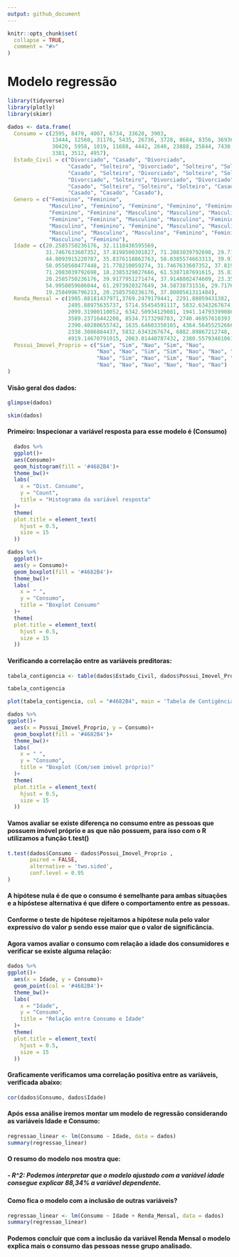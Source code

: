 ```yaml
---
output: github_document
---
```


<!-- README.md is generated from README.Rmd. Please edit that file -->

```r
knitr::opts_chunk$set(
  collapse = TRUE,
  comment = "#>"
)
```

# Modelo regressão

```r
library(tidyverse)
library(plotly)
library(skimr)
```


```r
dados <- data.frame(
  Consumo = c(2595, 8470, 4007, 6734, 33628, 3903, 
              13444, 12560, 31176, 5435, 26736, 3728, 8684, 8356, 36936, 3744, 
              30420, 5958, 1019, 11688, 4442, 2640, 23888, 25844, 7430, 10276, 
              3381, 3512, 4957),
  Estado_Civil = c("Divorciado", "Casado", "Divorciado", 
                   "Casado", "Solteiro", "Divorciado", "Solteiro", "Solteiro", "Solteiro", 
                   "Casado", "Solteiro", "Divorciado", "Solteiro", "Solteiro", "Solteiro", 
                   "Divorciado", "Solteiro", "Divorciado", "Divorciado", "Solteiro", 
                   "Casado", "Solteiro", "Solteiro", "Solteiro", "Casado", "Solteiro", 
                   "Casado", "Casado", "Casado"), 
  Genero = c("Feminino", "Feminino", 
             "Masculino", "Feminino", "Feminino", "Feminino", "Feminino", 
             "Feminino", "Feminino", "Masculino", "Masculino", "Masculino", 
             "Feminino", "Feminino", "Masculino", "Masculino", "Feminino", 
             "Masculino", "Feminino", "Feminino", "Masculino", "Masculino", 
             "Masculino", "Masculino", "Masculino", "Feminino", "Feminino", 
             "Masculino", "Feminino"), 
  Idade = c(20.2585750236176, 32.1118436595569, 
            31.7467633607352, 37.8198500301827, 71.2083039792698, 29.7176362875943, 
            44.8093915220787, 35.8376118862763, 58.8385574663313, 39.9177951271474, 
            58.0550560477448, 21.778210059274, 31.7467633607352, 37.8198500301827, 
            71.2083039792698, 18.2385329827666, 61.5387187691615, 35.8376118862763, 
            20.2585750236176, 39.9177951271474, 37.9148802474609, 23.3568492662162, 
            54.9958059606044, 61.2973920327649, 34.58738731516, 29.7176362875943, 
            19.2584996796213, 20.2585750236176, 37.8080561311484), 
  Renda_Mensal = c(1985.88181437971,3769.2479179441, 2291.88059431382, 2390.40280655742, 8534.7173298783, 
                   2495.88975635737, 5714.55454591117, 5832.6343267674, 6882.89867212748, 
                   2099.31900110052, 6342.50934129081, 1941.14793399086, 3575.98064224822, 
                   3589.23716442208, 8534.7173298783, 2740.46957610393, 5714.55454591117, 
                   2390.40280655742, 1635.64603350165, 4364.56455252666, 1905.53820715893, 
                   2338.3086884437, 5832.6343267674, 6882.89867212748, 3842.53578942318, 
                   4919.14670791015, 2063.01440787432, 2380.55793401061, 1985.88181437971),
  Possui_Imovel_Proprio = c("Sim", "Sim", "Nao", "Sim", "Nao", 
                            "Nao", "Nao", "Sim", "Sim", "Nao", "Nao", "Nao", "Nao", "Nao", 
                            "Nao", "Sim", "Nao", "Sim", "Nao", "Nao", "Nao", "Sim", "Sim", 
                            "Nao", "Nao", "Nao", "Nao", "Nao", "Nao")
)
```


#### Visão geral dos dados: 
```r
glimpse(dados)
```


```r
skim(dados)
```






#### Primeiro: Inspecionar a variável resposta para esse modelo é (Consumo)

```r
  dados %>% 
  ggplot()+
  aes(Consumo)+
  geom_histogram(fill = '#4682B4')+
  theme_bw()+
  labs(
    x = "Dist. Consumo",
    y = "Count",
    title = "Histograma da variável resposta"
  )+
  theme(
  plot.title = element_text(
    hjust = 0.5,
    size = 15
  ))
```


```r
  
dados %>% 
  ggplot()+
  aes(y = Consumo)+
  geom_boxplot(fill = '#4682B4')+
  theme_bw()+
  labs(
    x = " ",
    y = "Consumo",
    title = "Boxplot Consumo"
  )+
  theme(
  plot.title = element_text(
    hjust = 0.5,
    size = 15
  ))

```

#### Verificando a correlação entre as variáveis preditoras:

```r
tabela_contigencia <- table(dados$Estado_Civil, dados$Possui_Imovel_Proprio)

tabela_contigencia

```



```r
plot(tabela_contigencia, col = "#4682B4", main = 'Tabela de Contigência')
```




```r
dados %>% 
ggplot()+
  aes(x = Possui_Imovel_Proprio, y = Consumo)+
  geom_boxplot(fill = '#4682B4')+
  theme_bw()+
  labs(
    x = " ",
    y = "Consumo",
    title = "Boxplot (Com/sem imóvel próprio)"
  )+
  theme(
  plot.title = element_text(
    hjust = 0.5,
    size = 15
  ))


```


#### Vamos avaliar se existe diferença no consumo entre as pessoas que possuem imóvel próprio e as que não possuem, para isso com o R utilizamos a função t.test()
```r
t.test(dados$Consumo ~ dados$Possui_Imovel_Proprio , 
       paired = FALSE, 
       alternative = 'two.sided', 
       conf.level = 0.95 
)
```

#### A hipótese nula é de que o consumo é semelhante para ambas situações e a hipóstese alternativa é que difere o comportamento entre as pessoas. 
#### Conforme o teste de hipótese rejeitamos a hipótese nula pelo valor expressivo do valor p sendo esse maior que o valor de significância. 


#### Agora vamos avaliar o consumo com relação a idade dos consumidores e verificar se existe alguma relação: 


```r
dados %>% 
ggplot()+
  aes(x = Idade, y = Consumo)+
  geom_point(col = '#4682B4')+
  theme_bw()+
  labs(
    x = "Idade",
    y = "Consumo",
    title = "Relação entre Consumo e Idade"
  )+
  theme(
  plot.title = element_text(
    hjust = 0.5,
    size = 15
  ))
```

#### Graficamente verificamos uma correlação positiva entre as variáveis, verificada abaixo:

```r
cor(dados$Consumo, dados$Idade)
```


#### Após essa análise iremos montar um modelo de regressão considerando as variáveis Idade e Consumo:


```r
regressao_linear <- lm(Consumo ~ Idade, data = dados)
summary(regressao_linear)
```

#### O resumo do modelo nos mostra que:
##### - R^2: Podemos interpretar que o modelo ajustado com a variável idade consegue explicar 88,34% a variável dependente. 


#### Como fica o modelo com a inclusão de outras variáveis?

```r
regressao_linear <- lm(Consumo ~ Idade + Renda_Mensal, data = dados)
summary(regressao_linear)
```

#### Podemos concluir que com a inclusão da variável Renda Mensal o modelo explica mais o consumo das pessoas nesse grupo analisado. 



